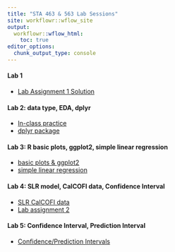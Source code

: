 ```yaml
---
title: "STA 463 & 563 Lab Sessions"
site: workflowr::wflow_site
output:
  workflowr::wflow_html:
    toc: true
editor_options:
  chunk_output_type: console
---
```


#### Lab 1
* [Lab Assignment 1 Solution](lab_assignment1_sol.html)

#### Lab 2: data type, EDA, dplyr
* [In-class practice](lab2_inclass_prac.html)
* [dplyr package](dplyr_prac.html)

#### Lab 3: R basic plots, ggplot2, simple linear regression
* [basic plots & ggplot2](Rplot_ggplot2_prac.html)
* [simple linear regression](slr_prac.html)

#### Lab 4: SLR model, CalCOFI data, Confidence Interval
* [SLR CalCOFI data](slr_calcofi.html)
* [Lab assignment 2](lab_hw2.html)
<!--
  * [Lab assignment 2 sol](lab_hw2_sol.html) 
-->

#### Lab 5: Confidence Interval, Prediction Interval
* [Confidence/Prediction Intervals](intervals.html)




